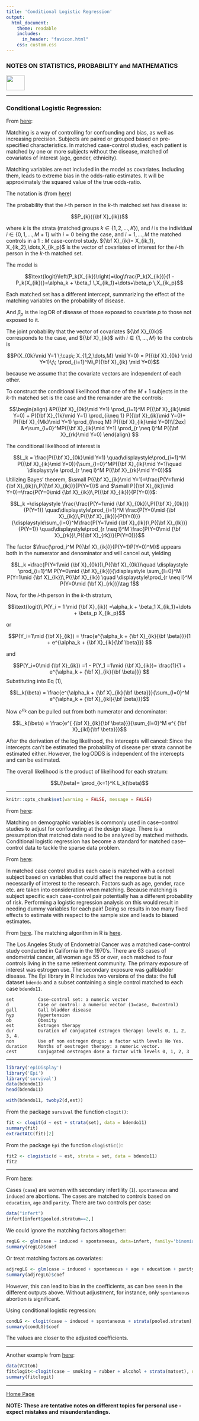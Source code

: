 ```yaml
---
title: 'Conditional Logistic Regression'
output: 
  html_document:
    theme: readable
    includes:
      in_header: "favicon.html" 
    css: custom.css
---
```


### **NOTES ON STATISTICS, PROBABILITY and MATHEMATICS**

<a href="http://rinterested.github.io/statistics/index.html">
<img HEIGHT="40" WIDTH="50" src="logo.PNG"></a>

---

### Conditional Logistic Regression:

From [here](https://www.youtube.com/watch?v=JbMIrO3HsFA&ab_channel=JuliaWrobel):

Matching is a way of controlling for confounding and bias, as well as increasing precision. Subjects are paired or grouped based on pre-specified characteristics. In matched case-control studies, each patient is matched by one or more subjects without the disease, matched of covariates of interest (age, gender, ethnicity).

Matching variables are not included in the model as covariates. Including them, leads to extreme bias in the odds-ratio estimates. It will be approximately the squared value of the true odds-ratio.

The notation is (from [here](https://www.youtube.com/watch?v=5t5MkpIKHtg&t=26s&ab_channel=JuliaWrobel))

The probability that the $i$-th person in the $k$-th matched set has disease is:

$$P_{k}({\bf X}_{ik})$$

where $k$ is the strata (matched groups $k \in \{1,2,\dots, K\}$), and $i$ is the individual $i\in \{0,1,\dots,M+1\}$ with $i=0$ being the case, and $i=1,\dots, M$ the matched controls in a $1:M$ case-control study. ${\bf X}_{ik}= X_{ik_1}, X_{ik_2},\dots,X_{ik_p}$ is the vector of covariates of interest for the $i$-th person in the $k$-th matched set.

The model is

$$\text{logit}\left(P_k(X_{ik})\right)=\log\frac{P_k(X_{ik})}{1 - P_k(X_{ik})}=\alpha_k + \beta_1 \,X_{ik_1}+\dots+\beta_p \,X_{ik_p}$$

Each matched set has a different intercept, summarizing the effect of the matching variables on the probability of disease.

And $\beta_p$ is the $\log\text{OR}$ of disease of those exposed to covariate $p$ to those not exposed to it.

The joint probability that the vector of covariates ${\bf X}_{0k}$ corresponds to the case, and ${\bf X}_{ik}$ with $i\in \{1,\dots, M\}$ to the controls is

$$P(X_{0k}\mid Y=1 \;\cap\; X_{1,2,\dots,M} \mid Y=0) = P({\bf X}_{0k} \mid Y=1)\;\; \prod_{i=1}^M\,P({\bf X}_{ik} \mid Y=0)$$

because we assume that the covariate vectors are independent of each other.

To construct the conditional likelihood that one of the $M+1$ subjects in the $k$-th matched set is the case and the remainder are the controls:

$$\begin{align}
&P({\bf X}_{0k}\mid Y=1) \prod_{i=1}^M P({\bf X}_{ik}\mid Y=0) + 
P({\bf X}_{1k}\mid Y=1) \prod_{i\neq 1} P({\bf X}_{ik}\mid Y=0)+
P({\bf X}_{Mk}\mid Y=1) \prod_{i\neq M} P({\bf X}_{ik}\mid Y=0)\\[2ex]
&=\sum_{l=0}^MP({\bf X}_{lk}\mid Y=1) \prod_{r \neq l}^M P({\bf X}_{rk}\mid Y=0)
\end{align}
$$

The conditional likelihood of interest is

$$L_k = \frac{P({\bf X}_{0k}\mid Y=1) \quad\displaystyle\prod_{i=1}^M P({\bf X}_{ik}\mid Y=0)}{\sum_{l=0}^MP({\bf X}_{lk}\mid Y=1)\quad \displaystyle \prod_{r \neq l}^M P({\bf X}_{rk}\mid Y=0)}$$
Utilizing Bayes' theorem, $\small P({\bf X}_{ik}\mid Y=1)=\frac{P(Y=1\mid {\bf X}_{ik})\,P({\bf X}_{ik})}{P(Y=1)}$ and $\small P({\bf X}_{ik}\mid Y=0)=\frac{P(Y=0\mid {\bf X}_{ik})\,P({\bf X}_{ik})}{P(Y=0)}$:

$$L_k =\displaystyle \frac{\frac{P(Y=1\mid {\bf X}_{0k})\,P({\bf X}_{0k})}{P(Y=1)} \quad\displaystyle\prod_{i=1}^M \frac{P(Y=0\mid {\bf X}_{ik})\,P({\bf X}_{ik})}{P(Y=0)}}{\displaystyle\sum_{l=0}^M\frac{P(Y=1\mid {\bf X}_{lk})\,P({\bf X}_{lk})}{P(Y=1)} \quad\displaystyle\prod_{r \neq l}^M \frac{P(Y=0\mid {\bf X}_{rk})\,P({\bf X}_{rk})}{P(Y=0)}}$$

The factor $\frac{\prod_i^M P({\bf X}_{ik})}{P(Y=1)P(Y=0)^M}$ appears both in the numerator and denominator and will cancel out, yielding

$$L_k =\frac{P(Y=1\mid {\bf X}_{0k})\,P({\bf X}_{0k})\quad \displaystyle \prod_{i=1}^M P(Y=0\mid {\bf X}_{ik})}{\displaystyle \sum_{l=0}^M P(Y=1\mid {\bf X}_{lk})\,P({\bf X}_{lk}) \quad \displaystyle\prod_{r \neq l}^M P(Y=0\mid {\bf X}_{rk})}\tag 1$$

Now, for the $i$-th person in the $k$-th stratum,

$$\text{logit}\,P(Y_i = 1 \mid {\bf X}_{ik}) =\alpha_k + \beta_1 X_{ik_1}+\dots + \beta_p X_{ik_p}$$

or 

$$P(Y_i=1\mid {\bf X}_{ik}) = \frac{e^{\alpha_k + {\bf X}_{ik}{\bf \beta}}}{1 + e^{\alpha_k + {\bf X}_{ik}{\bf \beta}}} $$

and

$$P(Y_i=0\mid {\bf X}_{ik}) =1 - P(Y_1 =1\mid {\bf X}_{ik})= \frac{1}{1 + e^{\alpha_k + {\bf X}_{ik}{\bf \beta}}} $$
Substituting into Eq $(1),$

$$L_k(\beta) = \frac{e^{\alpha_k + {\bf X}_{ik}{\bf \beta}}}{\sum_{l=0}^M e^{\alpha_k + {\bf X}_{ikl}{\bf \beta}}}$$

Now $e^{\alpha_k}$ can be pulled out from both numerator and denominator:

$$L_k(\beta) = \frac{e^{ {\bf X}_{ik}{\bf \beta}}}{\sum_{l=0}^M e^{ {\bf X}_{ikl}{\bf \beta}}}$$

After the derivation of the log likelihood, the intercepts will cancel: Since the intercepts can't be estimated the probability of disease per strata cannot be estimated either. However, the $\log{\text{ODDS}}$ is independent of the intercepts and can be estimated.


The overall likelihood is the product of likelihood for each stratum:

$$L(\beta)= \prod_{k=1}^K L_k(\beta)$$


---

```r
knitr::opts_chunk$set(warning = FALSE, message = FALSE) 
```


From [here](https://www.ncbi.nlm.nih.gov/pmc/articles/PMC5840200/):

Matching on demographic variables is commonly used in case–control studies to adjust for confounding at the design stage. There is a presumption that matched data need to be analyzed by matched methods. Conditional logistic regression has become a standard for matched case–control data to tackle the sparse data problem. 

From [here](https://www.usu.edu/math/jrstevens/biostat/projects2013/rep_CondlLogReg.pdf):

In matched case control studies each case is matched with a control subject based on variables that could affect the response but is not necessarily of interest to the research. Factors such as age, gender, race etc. are taken into consideration when matching. Because matching is subject specific each case-control pair potentially has a different probability of
risk. Performing a logistic regression analysis on this would result in needing dummy variables for each pair! Doing so results in too many fixed effects to estimate with respect to the sample size and leads to biased estimates. 

From [here](https://www2.karlin.mff.cuni.cz/~otava/ClinExpSolution/assignment3_solution.html). The matching algorithm in R is [here](https://sejdemyr.github.io/r-tutorials/statistics/tutorial8.html).

The Los Angeles Study of Endometrial Cancer was a matched case-control study conducted in California in the 1970’s. There are 63 cases of endometrial cancer, all women age 55 or over, each matched to four controls living in the same retirement community. The primary exposure of interest was estrogen use. The secondary exposure was gallbladder disease. The Epi library in R includes two versions of the data: the full dataset `bdendo` and a subset containing a single control matched to each case `bdendo11`.

```
set         Case-control set: a numeric vector
d           Case or control: a numeric vector (1=case, 0=control)
gall        Gall bladder disease
hyp         Hypertension
ob          Obesity
est         Estrogen therapy
dur         Duration of conjugated estrogen therapy: levels 0, 1, 2, 3, 4.
non         Use of non estrogen drugs: a factor with levels No Yes.
duration    Months of oestrogen therapy: a numeric vector.
cest        Conjugated oestrogen dose a factor with levels 0, 1, 2, 3
```

---

```r
library('epiDisplay')
library('Epi')
library('survival')
data(bdendo11)
head(bdendo11)

with(bdendo11, twoby2(d,est))
```

From the package `survival` the function `clogit()`:

```r
fit <- clogit(d ~ est + strata(set), data = bdendo11)
summary(fit)
extractAIC(fit)[2]
```

From the package `Epi` the function `clogistic()`:

```r
fit2 <- clogistic(d ~ est, strata = set, data = bdendo11)
fit2
```

---

From [here](https://www.youtube.com/watch?v=GUYY5dfA-xc&ab_channel=JuliaWrobel):

Cases (`case`) are women with secondary infertility (`1`). `spontaneous` and `induced` are abortions. The cases are matched to controls based on `education`, `age` and `parity`. There are two controls per case:

```r
data("infert")
infert[infert$pooled.stratum==2,]
```

We could ignore the matching factors altogether:


```r
regLG <- glm(case ~ induced + spontaneous, data=infert, family='binomial')
summary(regLG)$coef
```

Or treat matching factors as covariates:

```r
adjregLG <- glm(case ~ induced + spontaneous + age + education + parity, data=infert, family='binomial')
summary(adjregLG)$coef
```

However, this can lead to bias in the coefficients, as can bee seen in the different outputs above. Without adjustment, for instance, only `spontaneous` abortion is significant.

Using conditional logistic regression:

```r
condLG <- clogit(case ~ induced + spontaneous + strata(pooled.stratum), data=infert)
summary(condLG)$coef
```

The values are closer to the adjusted coefficients.

---

Another example from [here](https://people.stat.sc.edu/hoyen/STAT705/Notes/Lecture12.pdf):

```r
data(VC1to6)
fitclogit<-clogit(case ~ smoking + rubber + alcohol + strata(matset), data=VC1to6)
summary(fitclogit)
```



---
<a href="http://rinterested.github.io/statistics/index.html">Home Page</a>

**NOTE: These are tentative notes on different topics for personal use - expect mistakes and misunderstandings.**

